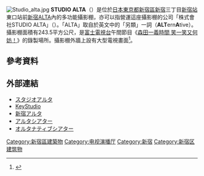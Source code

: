 [[Image:Studio_alta.jpg|thumb]]
'''STUDIO ALTA'''（{{lang-ja|スタジオアルタ}}）是位於[[日本|日本]][[東京都|東京都]][[新宿區|新宿區]][[新宿|新宿]]三丁目[[新宿站|新宿站]]東口站前[[新宿ALTA|新宿ALTA]]內的多功能攝影棚，亦可以指營運這座攝影棚的公司「株式會社STUDIO ALTA」（{{lang-ja|株式会社スタジオアルタ}}）。「ALTA」取自於英文中的「另類」一詞（'''ALT'''ern'''A'''tive）。攝影棚面積有243.5平方公尺，是[[富士電視台|富士電視台]]午間節目《[[森田一義時間_笑一笑又何妨！|森田一義時間 笑一笑又何妨！]]》的錄製場所。攝影棚外牆上設有大型電視畫面<ref name="Oricon14331_doga">{{Cite news|url=http://www.oricon.co.jp/news/2035817/full/|title=ja:【動画】『いいとも!』32年の歴史に幕 最後は「あした、また観てくれるかな?」でお別れ|publisher={{lang|ja|オリコン}}|date=2014-03-31|accessdate=2016-08-08|archive-date=2016-08-20|archive-url=https://web.archive.org/web/20160820032836/http://www.oricon.co.jp/news/2035817/full/|dead-url=no}}</ref>。

== 參考資料 ==
{{Reflist}}

== 外部連結 ==
{{Commonscat|Shinjuku Alta}}
*[http://www.studio-alta.co.jp/ スタジオアルタ]{{Wayback|url=http://www.studio-alta.co.jp/ |date=20200808065011 }}
*[https://www.keystudio.jp/ KeyStudio]{{Wayback|url=https://www.keystudio.jp/ |date=20200828075150 }}
*[http://www.altastyle.com/shinjuku/ 新宿アルタ]{{Wayback|url=http://www.altastyle.com/shinjuku/ |date=20190321025041 }}
*[http://www.altastyle.com/theater/ アルタシアター]{{Wayback|url=http://www.altastyle.com/theater/ |date=20161104002510 }}
*[https://www.alternative-theatre.jp/ オルタナティブシアター]{{Wayback|url=https://www.alternative-theatre.jp/ |date=20200906225601 }}

[[Category:新宿區建築物|Category:新宿區建築物]]
[[Category:电视演播厅|Category:电视演播厅]]
[[Category:新宿|Category:新宿]]
[[Category:新宿区建筑物|Category:新宿区建筑物]]